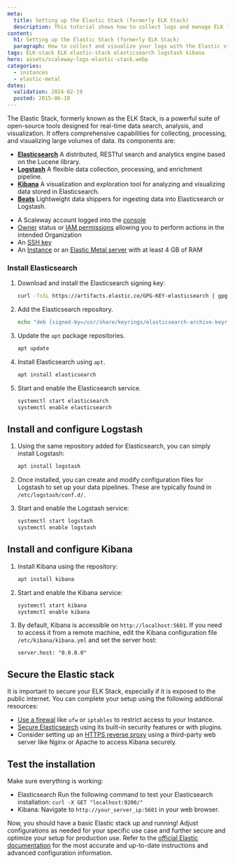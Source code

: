 ```yaml
---
meta:
  title: Setting up the Elastic Stack (formerly ELK Stack)
  description: This tutorial shows how to collect logs and manage ELK logging, as well as how to integrate your machine with Elastic using the Filebeat Beats client.
content:
  h1: Setting up the Elastic Stack (formerly ELK Stack)
  paragraph: How to collect and visualize your logs with the Elastic stack (Elasticsearch Logstash Kibana)
tags: ELK-stack ELK elastic-stack elasticsearch logstash kibana
hero: assets/scaleway-logs-elastic-stack.webp
categories:
  - instances
  - elastic-metal
dates:
  validation: 2024-02-19
  posted: 2015-06-10
---
```


The Elastic Stack, formerly known as the ELK Stack, is a powerful suite of open-source tools designed for real-time data search, analysis, and visualization. It offers comprehensive capabilities for collecting, processing, and visualizing large volumes of data.
Its components are:

- **[Elasticsearch](https://www.elastic.co/elasticsearch/)** A distributed, RESTful search and analytics engine based on the Lucene library.
- **[Logstash](https://www.elastic.co/logstash/)** A flexible data collection, processing, and enrichment pipeline.
- **[Kibana](https://www.elastic.co/kibana/)** A visualization and exploration tool for analyzing and visualizing data stored in Elasticsearch.
- **[Beats](https://www.elastic.co/beats/)** Lightweight data shippers for ingesting data into Elasticsearch or Logstash.

<Macro id="requirements" />

- A Scaleway account logged into the [console](https://console.scaleway.com/)
- [Owner](/identity-and-access-management/iam/concepts/#owner) status or [IAM permissions](/identity-and-access-management/iam/concepts/#permission) allowing you to perform actions in the intended Organization
- An [SSH key](/identity-and-access-management/organizations-and-projects/how-to/create-ssh-key/)
- An [Instance](/compute/instances/how-to/create-an-instance/) or an [Elastic Metal server](/bare-metal/elastic-metal/how-to/create-server/) with at least 4 GB of RAM

### Install Elasticsearch

1. Download and install the Elasticsearch signing key:
   ```bash
   curl -fsSL https://artifacts.elastic.co/GPG-KEY-elasticsearch | gpg --dearmor -o /usr/share/keyrings/elasticsearch-archive-keyring.gpg
   ```
2. Add the Elasticsearch repository.
   ```bash
   echo "deb [signed-by=/usr/share/keyrings/elasticsearch-archive-keyring.gpg] https://artifacts.elastic.co/packages/8.x/apt stable main" | tee /etc/apt/sources.list.d/elastic-8.x.list
   ```
3. Update the `apt` package repositories.
   ```bash
   apt update
   ```
4. Install Elasticsearch using `apt`.
   ```bash
   apt install elasticsearch
   ```
5. Start and enable the Elasticsearch service.
   ```bash
   systemctl start elasticsearch
   systemctl enable elasticsearch
   ```

## Install and configure Logstash

1. Using the same repository added for Elasticsearch, you can simply install Logstash:
   ```bash
   apt install logstash
   ```

2. Once installed, you can create and modify configuration files for Logstash to set up your data pipelines. These are typically found in `/etc/logstash/conf.d/`.

3. Start and enable the Logstash service:
   ```bash
   systemctl start logstash
   systemctl enable logstash
   ```

## Install and configure Kibana

1. Install Kibana using the repository:
   ```bash
   apt install kibana
   ```

2. Start and enable the Kibana service:
   ```bash
   systemctl start kibana
   systemctl enable kibana
   ```

3. By default, Kibana is accessible on `http://localhost:5601`. If you need to access it from a remote machine, edit the Kibana configuration file `/etc/kibana/kibana.yml` and set the server host:
   ```
   server.host: "0.0.0.0"
   ```

## Secure the Elastic stack

It is important to secure your ELK Stack, especially if it is exposed to the public internet. You can complete your setup using the following additional resources:

- [Use a firewal](/tutorials/installation-uncomplicated-firewall/) like `ufw` or `iptables` to restrict access to your Instance.
- [Secure Elasticsearch](https://www.elastic.co/guide/en/elasticsearch/reference/current/security-minimal-setup.html/) using its built-in security features or with plugins.
- Consider setting up an [HTTPS reverse proxy](/tutorials/nginx-reverse-proxy/) using a third-party web server like Nginx or Apache to access Kibana securely.

## Test the installation

Make sure everything is working:

- Elasticsearch Run the following command to test your Elasticsearch installation: `curl -X GET "localhost:9200/"`
- Kibana: Navigate to `http://your_server_ip:5601` in your web browser.

Now, you should have a basic Elastic stack up and running! Adjust configurations as needed for your specific use case and further secure and optimize your setup for production use.
Refer to the [official Elastic documentation](https://www.elastic.co/guide/index.html/) for the most accurate and up-to-date instructions and advanced configuration information.